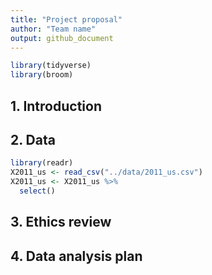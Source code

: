```yaml
---
title: "Project proposal"
author: "Team name"
output: github_document
---
```


```r
library(tidyverse)
library(broom)
```

## 1. Introduction



## 2. Data

```r
library(readr)
X2011_us <- read_csv("../data/2011_us.csv")
X2011_us <- X2011_us %>%
  select()
```


## 3. Ethics review

## 4. Data analysis plan



